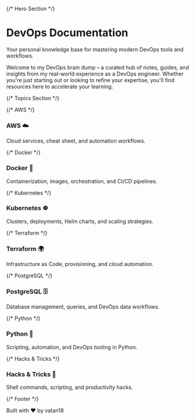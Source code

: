 
<div className="relative py-16 bg-gradient-to-br from-gray-50 via-white to-gray-100 dark:from-gray-900 dark:via-gray-800 dark:to-gray-900">

  {/* Hero Section */}
  <div className="text-center max-w-3xl mx-auto px-6">
    <h1 className="text-5xl font-extrabold mb-4 flex items-center justify-center gap-3 text-gray-900 dark:text-white">
      <Rocket className="w-10 h-10 text-red-500" /> DevOps Documentation
    </h1>
    <p className="text-lg text-gray-600 dark:text-gray-300 italic">
      Your personal knowledge base for mastering modern DevOps tools and workflows.
    </p>
    <p className="mt-4 text-gray-700 dark:text-gray-400">
      Welcome to my DevOps brain dump – a curated hub of notes, guides, and insights 
      from my real-world experience as a DevOps engineer. Whether you're just starting 
      out or looking to refine your expertise, you'll find resources here to accelerate 
      your learning.
    </p>
  </div>

{/* Topics Section */}
<div className="space-y-6">
  {/* AWS */}
  <div>
    <h3 className="text-xl font-extrabold mb-2">AWS ☁️</h3>
    <p className="text-gray-300">
      Cloud services, cheat sheet, and automation workflows.
    </p>
  </div>

  {/* Docker */}
  <div>
    <h3 className="text-xl font-extrabold mb-2">Docker 🐳</h3>
    <p className="text-gray-300">
      Containerization, images, orchestration, and CI/CD pipelines.
    </p>
  </div>

  {/* Kubernetes */}
  <div>
    <h3 className="text-xl font-extrabold mb-2">Kubernetes ☸️</h3>
    <p className="text-gray-300">
      Clusters, deployments, Helm charts, and scaling strategies.
    </p>
  </div>

  {/* Terraform */}
  <div>
    <h3 className="text-xl font-extrabold mb-2">Terraform 🌍</h3>
    <p className="text-gray-300">
      Infrastructure as Code, provisioning, and cloud automation.
    </p>
  </div>

  {/* PostgreSQL */}
  <div>
    <h3 className="text-xl font-extrabold mb-2">PostgreSQL 🗄️</h3>
    <p className="text-gray-300">
      Database management, queries, and DevOps data workflows.
    </p>
  </div>

  {/* Python */}
  <div>
    <h3 className="text-xl font-extrabold mb-2">Python 🐍</h3>
    <p className="text-gray-300">
      Scripting, automation, and DevOps tooling in Python.
    </p>
  </div>

  {/* Hacks & Tricks */}
  <div>
    <h3 className="text-xl font-extrabold mb-2">Hacks & Tricks 🐧</h3>
    <p className="text-gray-300">
      Shell commands, scripting, and productivity hacks.
    </p>
  </div>

  {/* Footer */}
  <div className="text-center mt-8 pt-6 border-t border-gray-700">
    <p className="text-gray-400">Built with ❤️ by vatan18</p>
  </div>
</div>
</div>